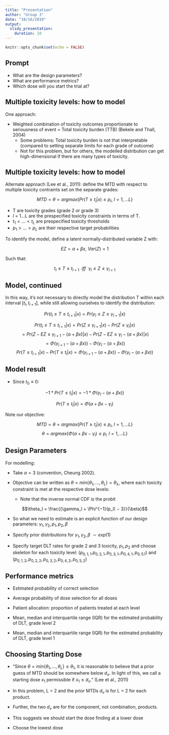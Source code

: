 ```yaml
---
title: "Presentation"
author: "Group 3"
date: "10/16/2019"
output: 
  slidy_presentation:
    duration: 10
---
```


```r
knitr::opts_chunk$set(echo = FALSE)
```

## Prompt

- What are the design parameters? 
- What are performance metrics?
- Which dose will you start the trial at?

## Multiple toxicity levels: how to model

One approach: 

  - Weighted combination of toxicity outcomes proportionate to seriousness of event = Total toxicity burden (TTB) (Bekele and Thall, 2004)
    - Some problems: Total toxicity burden is not that interpretable (compared to setting separate limits for each grade of outcome)
    - Not for this problem, but for others, the modelled distribution can get high-dimensional if there are many types of toxicity.
    
## Multiple toxicity levels: how to model

Alternate approach (Lee et al., 2011): define the MTD with respect to multiple toxicity contraints set on the separate grades:

$$MTD = \theta = argmax\{Pr(T \ge t_{l}|x) \le p_l, \ l = 1, ... L\}$$

- T are toxicity grades (grade 2 or grade 3)
- $l$ = 1...L are the prespecified toxicity constraints in terms of T.
- $t_1 < ... < t_L$ are prespecified toxicity thresholds
- $p_1 > ... > p_L$ are their respective target probabilities

To identify the model, define a  latent normally-distributed variable Z with:
  
  $$EZ = \alpha + \beta x, \ Var(Z) = 1$$ 
  
Such that:

$$t_l \le T \le t_{l+1} \ \ iff \ \ \gamma_l \le Z \le \gamma_{l+1}$$

## Model, continued
 
In this way, it's not necessary to directly model the distribution T within each interval $[t_l, t_{l+1}]$, while still allowing ourselves to identify the distribution:
    
$$Pr(t_l \le T \le t_{l+1}|x) = Pr(\gamma_l \le Z \le \gamma_{l+1} | x)$$ 

$$Pr(t_l \le T \le t_{l+1}|x) = Pr(Z \le \gamma_{l+1} | x) - Pr(Z \le \gamma_{l} | x)$$ 
$$= Pr({Z - EZ}\le \gamma_{l+1} - (\alpha + \beta x)  | x) - Pr({Z - EZ} \le \gamma_{l} - (\alpha + \beta x) | x)$$ 
$$= \Phi(\gamma_{l+1} - (\alpha + \beta x)) - \Phi(\gamma_{l} - (\alpha + \beta x))$$ 
$$Pr(T \le t_{l+1}|x) - Pr(T \le t_{l} | x) = \Phi(\gamma_{l+1} - (\alpha + \beta x)) - \Phi(\gamma_{l} - (\alpha + \beta x))$$ 

## Model result

  - Since $t_0 \equiv 0$:
  
  $$-1*Pr(T \le t_{l} | x) =  -1*\Phi(\gamma_{l} - (\alpha + \beta x))$$
  
$$Pr(T \ge t_{l} | x) =  \Phi(\alpha + \beta x - \gamma_{l})$$
  
Note our objective:

$$MTD = \theta = argmax\{Pr(T \ge t_{l}|x) \le p_l, \ l = 1, ... L\}$$
$$\theta = argmax\{\Phi(\alpha + \beta x - \gamma_{l})\le p_l\, \ l = 1, ... L\}$$

## Design Parameters

For modelling:

  - Take $\alpha = 3$ (convention, Cheung 2002).
  
  - Objective can be written as  $\theta = min\{\theta_1, ..., \theta_L\} = \theta_{\lambda}$, where each toxicity constraint is met at the respective dose levels:
    -  Note that the inverse normal CDF is the probit

  
$$\theta_l = \frac{{\gamma_l + \Phi^{−1}(p_l) − 3}}{\beta}$$
  
- So what we need to estimate is an explicit function of our design parameters: $\gamma_1, \gamma_2, p_1, p_2, \beta$

- Specify prior distributions for  $\gamma_1, \gamma_2, \beta$ $\sim exp(1)$

- Specify target DLT rates for grade 2 and 3 toxicity, $p_1, p_2$ and choose skeleton for each toxicity level: $(p_{0,1, 1}.  p_{0,2,1}, p_{0,3,1}, p_{0,4,1},  p_{0,5.1})$ and $(p_{0,1,2},  p_{0,2,2}, p_{0,3,2}, p_{0,4,2},  p_{0,5,2})$ 

## Performance metrics

- Estimated probability of correct selection 

- Average probability of dose selection for all doses

- Patient allocation: proportion of patients treated at each level

- Mean, median and interquartile range (IQR) for the estimated probability of DLT, grade level 2

- Mean, median and interquartile range (IQR) for the estimated probability of DLT, grade level 1

## Choosing Starting Dose

- "Since $\theta = min\{\theta_1, ..., \theta_L\} \le \theta_1$, it is reasonable to believe that a prior guess of MTD should be somewhere below $d_v$. In light of this, we call a starting dose $x_1$ permissible if $x_1 \le d_v$." (Lee et al., 2011)

- In this problem, L = 2 and the prior MTDs $d_v$ is for L = 2 for each product.

- Further, the two $d_v$ are for the component, not combination, products.

- This suggests we should start the dose finding at a lower dose

- Choose the lowest dose


